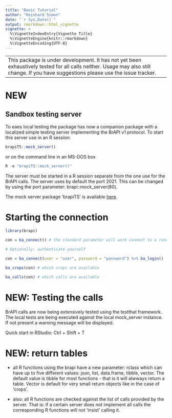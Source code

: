 ```yaml
---
title: "Basic Tutorial"
author: "Reinhard Simon"
date: "`r Sys.Date()`"
output: rmarkdown::html_vignette
vignette: >
  %\VignetteIndexEntry{Vignette Title}
  %\VignetteEngine{knitr::rmarkdown}
  %\VignetteEncoding{UTF-8}
---
```


--------------------------------------------------------------
This package is under development. It has not yet been exhaustively tested for all calls neither. Usage may also still change. If you have suggestions please use the issue tracker.
--------------------------------------------------------------

# NEW

## Sandbox testing server

To eaes local testing the package has now a companion package with a localized simple testing server implementing the BrAPI v1 protocol. To start this server use in an R session:

```r

brapiTS::mock_server()

```

or on the command line in an MS-DOS box

```r

R -e "brapiTS::mock_server()"

```

The server must be started in a R session separate from the one use for the BrAPI calls.
The server uses by default the port 2021. This can be changed by using the port parameter: brapi::mock_server(80).

The mock server package 'brapiTS' is available [here](https://github.com/c5sire/brapiTS).

# Starting the connection

```r
library(brapi)

con = ba_connect() # the standard parameter will work connect to a running local mock server

# Optionally: authenticate yourself

con = ba_connect(user = "user", password = "password") %>% ba_login()

ba_crops(con) # which crops are available

ba_calls(con) # which calls are available


```


# NEW: Testing the calls

BrAPI calls are now being extensively tested using the testthat framework. The local tests are being executed against the local mock_server instance. If not present a warning message will be displayed.

Quick start in RStudio: Ctrl + Shift + T

# NEW: return tables

- all R functions using the brapi have a new parameter: rclass which can have up to five different values: json, list, data.frame, tibble, vector. The default value is tibble for most functions - that is it will alwways return a table. Vector is default for very small return objects like in the case of 'crops'.

- also: all R functions are checked against the list of calls provided by the server. That is: if a certain server does not implement all calls the corresponding R functions will not 'insist' calling it.









